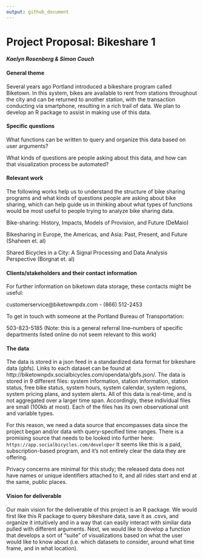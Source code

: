 ```yaml
---
output: github_document
---
```

# Project Proposal: Bikeshare 1

#### *Kaelyn Rosenberg & Simon Couch*


#### General theme

Several years ago Portland introduced a bikeshare program called Biketown. In this system, bikes are available to rent from stations throughout the city and can be returned to another station, with the transaction conducting via smartphone, resulting in a rich trail of data. We plan to develop an R package to assist in making use of this data.

#### Specific questions

What functions can be written to query and organize this data based on user arguments?

What kinds of questions are people asking about this data, and how can that visualization process be automated?

#### Relevant work 

The following works help us to understand the structure of bike sharing programs and what kinds of questions people are asking about bike sharing, which can help guide us in thinking about what types of functions would be most useful to people trying to analyze bike sharing data.

Bike-sharing: History, Impacts, Models of Provision, and Future (DeMaio)

Bikesharing in Europe, the Americas, and Asia: Past, Present, and Future (Shaheen et. al)

Shared Bicycles in a City: A Signal Processing and Data Analysis Perspective (Borgnat et. al)

#### Clients/stakeholders and their contact information

For further information on biketown data storage, these contacts might be useful:
  
customerservice@biketownpdx.com - (866) 512-2453
  
To get in touch with someone at the Portland Bureau of Transportation:

503-823-5185 (Note: this is a general referral line--numbers of specific departments listed online do not seem relevant to this work)

#### The data

  The data is stored in a json feed in a standardized data format for bikeshare data (gbfs). Links to each dataset can be found at http://biketownpdx.socialbicycles.com/opendata/gbfs.json/. The data is stored in 9 different files: system information, station information, station status, free bike status, system hours, system calendar, system regions, system pricing plans, and system alerts. All of this data is real-time, and is not aggregated over a larger time span. Accordingly, these individual files are small (100kb at most). Each of the files has its own observational unit and variable types.
  
  For this reason, we need a data source that encompasses data since the project began and/or data with query-specified time ranges. There is a promising source that needs to be looked into further here:
  `https://app.socialbicycles.com/developer`
  It seems like this is a paid, subscription-based program, and it's not entirely clear the data they are offering.

  Privacy concerns are minimal for this study; the released data does not have names or unique identifiers attached to it, and all rides start and end at the same, public places.

#### Vision for deliverable

  Our main vision for the deliverable of this project is an R package. We would first like this R package to query bikeshare data, save it as .csvs, and organize it intuitively and in a way that can easily interact with similar data pulled with different arguments. Next, we would like to develop a function that develops a sort of "suite" of visualizations based on what the user would like to know about (i.e. which datasets to consider, around what time frame, and in what location).



